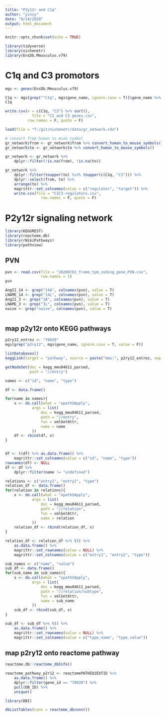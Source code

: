 ```yaml
---
title: "P2y12r and C1q"
author: "yincy"
date: "9/14/2020"
output: html_document
---
```


```r
knitr::opts_chunk$set(echo = TRUE)
```


```r
library(tidyverse)
library(nichenetr)
library(EnsDb.Mmusculus.v79)
```


# C1q and C3 promotors  
```r
mgs <- genes(EnsDb.Mmusculus.v79)

C1q <- mgs[grep("^C1q", mgs$gene_name, ignore.case = T)]$gene_name %>% unique()
C1q

write.csv(x = c(C1q, "C3") %>% sort(), 
            file = "C1 and C3 genes.csv", 
          row.names = F, quote = F)
```

```r
load(file = "f:/git/nichenetr/data/gr_network.rda")

# convert from human to muse symbol
gr_network$from <- gr_network$from %>% convert_human_to_mouse_symbols()
gr_network$to <- gr_network$to %>% convert_human_to_mouse_symbols()

gr_network <- gr_network %>% 
    dplyr::filter(!is.na(from), !is.na(to))

gr_network %>% 
    dplyr::filter(toupper(to) %in% toupper(c(C1q, "C3"))) %>% 
    dplyr::select(from, to) %>% 
    arrange(to) %>% 
    magrittr::set_colnames(value = c("regulator", "target")) %>% 
    write.csv(file = "C1C3-regulators.csv", 
                row.names = F, quote = F)
```


# P2y12r signaling network  
```r
library(KEGGREST)
library(reactome.db)
library(rWikiPathways)
library(pathview)
```


## PVN  
```r
pvn <- read.csv(file = "20200702_frame_tpm_coding_gene_PVN.csv", 
                row.names = 1)
pvn
```

```r
AngII_14 <- grep("14A", colnames(pvn), value = T)
LNAME_14 <- grep("14L", colnames(pvn), value = T)
AngII_3 <- grep("3A", colnames(pvn), value = T)
LNAME_3 <- grep("3L", colnames(pvn), value = T)
naive <- grep("naive", colnames(pvn), value = T)



```





## map p2y12r onto KEGG pathways  
```r
p2ry12_entrez <- "70839"
mgs[grep("p2ry12", mgs$gene_name, ignore.case = T, value = F)]
```


```r
listDatabases()
keggLink(target = "pathway", source = paste("mmu:", p2ry12_entrez, sep = ""))


```


```r
getNodeSet(doc = kegg_mmu04611_parsed, 
           path = "//entry")

names <- c("id", "name", "type")

df <- data.frame()

for(name in names){
    x <- do.call(what = "xpathSApply", 
            args = list(
                doc = kegg_mmu04611_parsed,
                path = "//entry", 
                fun = xmlGetAttr, 
                name = name
            ))
    df <- rbind(df, x)
}


df <- t(df) %>% as.data.frame() %>% 
    magrittr::set_colnames(value = c("id", "name", "type"))
rownames(df) <- NULL
df <- df %>% 
    dplyr::filter(name != "undefined")
```

```r
relations <- c("entry1", "entry2", "type")
relation_df <- data.frame()
for(relation in relations){
    x <- do.call(what = "xpathSApply", 
            args = list(
                doc = kegg_mmu04611_parsed,
                path = "//relation", 
                fun = xmlGetAttr, 
                name = relation
            ))
    relation_df <- rbind(relation_df, x)
}

relation_df <- relation_df %>% t() %>% 
    as.data.frame() %>% 
    magrittr::set_rownames(value = NULL) %>% 
    magrittr::set_colnames(value = c("entry1", "entry2", "type"))
```


```r
sub_names <- c("name", "value")
sub_df <- data.frame()
for(sub_name in sub_names){
    x <- do.call(what = "xpathSApply", 
            args = list(
                doc = kegg_mmu04611_parsed,
                path = "//relation/subtype", 
                fun = xmlGetAttr, 
                name = sub_name
            ))
    sub_df <- rbind(sub_df, x)
}

sub_df <- sub_df %>% t() %>% 
    as.data.frame() %>% 
    magrittr::set_rownames(value = NULL) %>% 
    magrittr::set_colnames(value = c("type_name", "type_value"))
```


## map p2ry12 onto reactome pathway  
```r
reactome.db::reactome_dbInfo()
```

```r
reactome_pathway_p2r12 <- reactomePATHID2EXTID %>% 
    as.data.frame() %>% 
    dplyr::filter(gene_id == "70839") %>% 
    pull(DB_ID) %>% 
    unique()
```

```r
library(DBI)

dbListTables(conn = reactome_dbconn())
```

